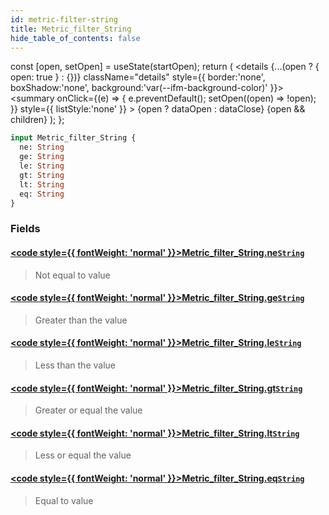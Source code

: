 ```yaml
---
id: metric-filter-string
title: Metric_filter_String
hide_table_of_contents: false
---
```







  const [open, setOpen] = useState(startOpen);
  return (
    <details {...(open ? { open: true } : {})} className="details" style={{ border:'none', boxShadow:'none', background:'var(--ifm-background-color)' }}>
      <summary
        onClick={(e) => {
          e.preventDefault();
          setOpen((open) => !open);
        }}
        style={{ listStyle:'none' }}
      >
      {open ? dataOpen : dataClose}
      </summary>
      {open && children}
    </details>
  );
};













```graphql
input Metric_filter_String {
  ne: String
  ge: String
  le: String
  gt: String
  lt: String
  eq: String
}
```




### Fields

#### [<code style={{ fontWeight: 'normal' }}>Metric_filter_String.<b>ne</b></code>](#)<Bullet />[`String`](/docs/graphql-reference/scalars/string) <Badge class="badge badge--secondary" text="scalar"/> 
> 
> 
> Not equal to value
> 

#### [<code style={{ fontWeight: 'normal' }}>Metric_filter_String.<b>ge</b></code>](#)<Bullet />[`String`](/docs/graphql-reference/scalars/string) <Badge class="badge badge--secondary" text="scalar"/> 
> 
> 
> Greater than the value
> 

#### [<code style={{ fontWeight: 'normal' }}>Metric_filter_String.<b>le</b></code>](#)<Bullet />[`String`](/docs/graphql-reference/scalars/string) <Badge class="badge badge--secondary" text="scalar"/> 
> 
> 
> Less than the value
> 

#### [<code style={{ fontWeight: 'normal' }}>Metric_filter_String.<b>gt</b></code>](#)<Bullet />[`String`](/docs/graphql-reference/scalars/string) <Badge class="badge badge--secondary" text="scalar"/> 
> 
> 
> Greater or equal the value
> 

#### [<code style={{ fontWeight: 'normal' }}>Metric_filter_String.<b>lt</b></code>](#)<Bullet />[`String`](/docs/graphql-reference/scalars/string) <Badge class="badge badge--secondary" text="scalar"/> 
> 
> 
> Less or equal the value
> 

#### [<code style={{ fontWeight: 'normal' }}>Metric_filter_String.<b>eq</b></code>](#)<Bullet />[`String`](/docs/graphql-reference/scalars/string) <Badge class="badge badge--secondary" text="scalar"/> 
> 
> 
> Equal to value
> 



